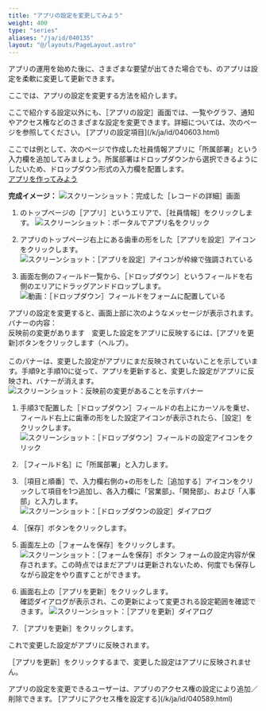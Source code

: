 ```yaml
---
title: "アプリの設定を変更してみよう"
weight: 400
type: "series"
aliases: "/ja/id/040135"
layout: "@/layouts/PageLayout.astro"
---
```



アプリの運用を始めた後に、さまざまな要望が出てきた場合でも、<Kintone />のアプリは設定を柔軟に変更して更新できます。

ここでは、アプリの設定を変更する方法を紹介します。

<Hint>
  ここで紹介する設定以外にも、［アプリの設定］画面では、一覧やグラフ、通知やアクセス権などのさまざまな設定を変更できます。詳細については、次のページを参照してください。  
  [アプリの設定項目](/k/ja/id/040603.html)
</Hint>

ここでは例として、次のページで作成した社員情報アプリに「所属部署」という入力欄を追加してみましょう。所属部署はドロップダウンから選択できるようにしたいため、ドロップダウン形式の入力欄を配置します。  
[アプリを作ってみよう](/k/ja/id/040133.html)

**完成イメージ：**
<Img src="/k/img-ja/app_setting_change_img05.png" alt="スクリーンショット：完成した［レコードの詳細］画面" />

1. <Kintone />のトップページの［アプリ］というエリアで、［社員情報］をクリックします。
   <Img src="/k/img-ja/add_record_app_img01.png" alt="スクリーンショット：ポータルでアプリ名をクリック" />

1. アプリのトップページ右上にある歯車の形をした［アプリを設定］アイコンをクリックします。
   <Img src="/k/img-ja/app_setting_change_img01.png" alt="スクリーンショット：［アプリを設定］アイコンが枠線で強調されている" />

1. 画面左側のフィールド一覧から、［ドロップダウン］というフィールドを右側のエリアにドラッグアンドドロップします。
   <Img src="/k/img-ja/app_setting_change_img02.gif" alt="動画：［ドロップダウン］フィールドをフォームに配置している" />

   <Note>
  アプリの設定を変更すると、画面上部に次のようなメッセージが表示されます。  
     バナーの内容：  
     反映前の変更があります　変更した設定をアプリに反映するには、[アプリを更新]ボタンをクリックします（ヘルプ）。  
     <br>
     このバナーは、変更した設定がアプリにまだ反映されていないことを示しています。手順9と手順10に従って、アプリを更新すると、変更した設定がアプリに反映され、バナーが消えます。
     <Img src="/k/img-ja/app_setting_change_img06.png" alt="スクリーンショット：反映前の変更があることを示すバナー" />
</Note>

1. 手順3で配置した［ドロップダウン］フィールドの右上にカーソルを乗せ、フィールド右上に歯車の形をした設定アイコンが表示されたら、［設定］をクリックします。
   <Img src="/k/img-ja/app_setting_change_img03.png" alt="スクリーンショット：［ドロップダウン］フィールドの設定アイコンをクリック" />

1. ［フィールド名］に「所属部署」と入力します。

1. ［項目と順番］で、入力欄右側の+の形をした［追加する］アイコンをクリックして項目を1つ追加し、各入力欄に「営業部」、「開発部」、および「人事部」と入力します。
   <Img src="/k/img-ja/app_setting_change_img04.png" alt="スクリーンショット：［ドロップダウンの設定］ダイアログ" />

1. ［保存］ボタンをクリックします。

1. 画面左上の［フォームを保存］をクリックします。
   <Img src="/k/img-ja/app_setting_change_img08.png" alt="スクリーンショット：［フォームを保存］ボタン" />
  フォームの設定内容が保存されます。この時点ではまだアプリは更新されないため、何度でも保存しながら設定をやり直すことができます。

1. 画面右上の［アプリを更新］をクリックします。  
   確認ダイアログが表示され、この更新によって変更される設定範囲を確認できます。
   <Img src="/k/img-ja/app_setting_change_img07.png" alt="スクリーンショット：［アプリを更新］ダイアログ" />

1. ［アプリを更新］をクリックします。

これで変更した設定がアプリに反映されます。

<Warning>［アプリを更新］をクリックするまで、変更した設定はアプリに反映されません。</Warning>

<Note>
  アプリの設定を変更できるユーザーは、アプリのアクセス権の設定により追加／削除できます。  
  [アプリにアクセス権を設定する](/k/ja/id/040589.html)
</Note>
